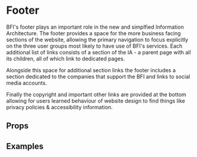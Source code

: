 
<Meta title="2 Pattern Library/1 Structure/Footer" component={Footer} />

# Footer

BFI's footer plays an important role in the new and simplfied Information Architecture. The footer provides a space for the more business facing sections of the website, allowing the primary navigation to focus explicitly on the three user groups most likely to have use of BFI's services. Each additional list of links consists of a section of the IA - a parent page with all its children, all of which link to dedicated pages.

Alongside this space for additional section links the footer includes a section dedicated to the companies that support the BFI and links to social media accounts. 

Finally the copyright and important other links are provided at the bottom allowing for users learned behaviour of website design to find things like privacy policies & accessibility information.
 
## Props 

<ArgsTable of={Footer} />

## Examples

<Canvas>
    <Story name="Footer">
        <Footer
            menus={data}
            copyrightLinks={[
                {
                    title: "Cookies & privacy",
                    url: "#"
                },
                {
                    title: "Terms & conditions",
                    url: "#"
                },
                {
                    title: "Accessibility",
                    url: "#"
                },
                {
                    title: "Help & FAQs",
                    url: "#"
                }
            ]}
            copyrightText="©2020 British Film Institute. All rights reserved. Registered charity 287780"
        />
    </Story>
</Canvas>
